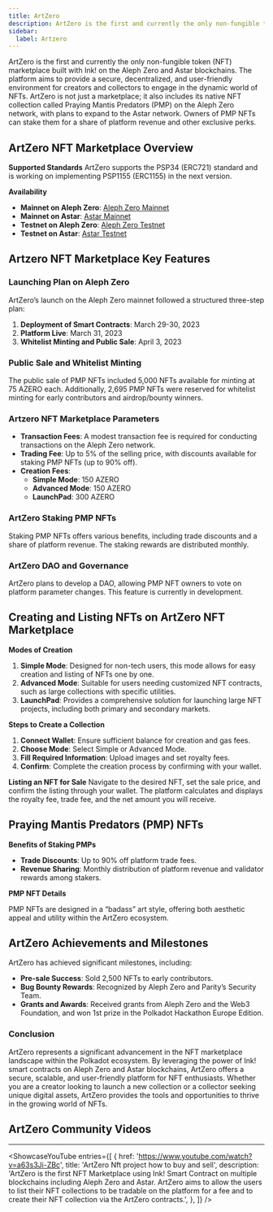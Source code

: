 ```yaml
---
title: ArtZero
description: ArtZero is the first and currently the only non-fungible token (NFT) marketplace built with Ink! on the Aleph Zero and Astar blockchains
sidebar:
  label: Artzero
---
```



ArtZero is the first and currently the only non-fungible token (NFT) marketplace built with Ink! on the Aleph Zero and Astar blockchains. The platform aims to provide a secure, decentralized, and user-friendly environment for creators and collectors to engage in the dynamic world of NFTs. ArtZero is not just a marketplace; it also includes its native NFT collection called Praying Mantis Predators (PMP) on the Aleph Zero network, with plans to expand to the Astar network. Owners of PMP NFTs can stake them for a share of platform revenue and other exclusive perks.

## ArtZero NFT Marketplace Overview
**Supported Standards**
ArtZero supports the PSP34 (ERC721) standard and is working on implementing PSP1155 (ERC1155) in the next version.

**Availability**
- **Mainnet on Aleph Zero**: [Aleph Zero Mainnet](https://a0.artzero.io/)
- **Mainnet on Astar**: [Astar Mainnet](https://astar.artzero.io/)
- **Testnet on Aleph Zero**: [Aleph Zero Testnet](https://a0-test.artzero.io/)
- **Testnet on Astar**: [Astar Testnet](https://shibuya.artzero.io/)

## Artzero NFT Marketplace Key Features

### Launching Plan on Aleph Zero
ArtZero’s launch on the Aleph Zero mainnet followed a structured three-step plan:
1. **Deployment of Smart Contracts**: March 29-30, 2023
2. **Platform Live**: March 31, 2023
3. **Whitelist Minting and Public Sale**: April 3, 2023

### Public Sale and Whitelist Minting
The public sale of PMP NFTs included 5,000 NFTs available for minting at 75 AZERO each. Additionally, 2,695 PMP NFTs were reserved for whitelist minting for early contributors and airdrop/bounty winners.

### Artzero NFT Marketplace Parameters
- **Transaction Fees**: A modest transaction fee is required for conducting transactions on the Aleph Zero network.
- **Trading Fee**: Up to 5% of the selling price, with discounts available for staking PMP NFTs (up to 90% off).
- **Creation Fees**: 
  - **Simple Mode**: 150 AZERO
  - **Advanced Mode**: 150 AZERO
  - **LaunchPad**: 300 AZERO

### ArtZero Staking PMP NFTs
Staking PMP NFTs offers various benefits, including trade discounts and a share of platform revenue. The staking rewards are distributed monthly.

### ArtZero DAO and Governance
ArtZero plans to develop a DAO, allowing PMP NFT owners to vote on platform parameter changes. This feature is currently in development.

## Creating and Listing NFTs on ArtZero NFT Marketplace
**Modes of Creation**
1. **Simple Mode**: Designed for non-tech users, this mode allows for easy creation and listing of NFTs one by one.
2. **Advanced Mode**: Suitable for users needing customized NFT contracts, such as large collections with specific utilities.
3. **LaunchPad**: Provides a comprehensive solution for launching large NFT projects, including both primary and secondary markets.

**Steps to Create a Collection**
1. **Connect Wallet**: Ensure sufficient balance for creation and gas fees.
2. **Choose Mode**: Select Simple or Advanced Mode.
3. **Fill Required Information**: Upload images and set royalty fees.
4. **Confirm**: Complete the creation process by confirming with your wallet.

**Listing an NFT for Sale**
Navigate to the desired NFT, set the sale price, and confirm the listing through your wallet. The platform calculates and displays the royalty fee, trade fee, and the net amount you will receive.

## Praying Mantis Predators (PMP) NFTs
**Benefits of Staking PMPs**

- **Trade Discounts**: Up to 90% off platform trade fees.
- **Revenue Sharing**: Monthly distribution of platform revenue and validator rewards among stakers.

**PMP NFT Details**

PMP NFTs are designed in a “badass” art style, offering both aesthetic appeal and utility within the ArtZero ecosystem.

## ArtZero Achievements and Milestones
ArtZero has achieved significant milestones, including:
- **Pre-sale Success**: Sold 2,500 NFTs to early contributors.
- **Bug Bounty Rewards**: Recognized by Aleph Zero and Parity’s Security Team.
- **Grants and Awards**: Received grants from Aleph Zero and the Web3 Foundation, and won 1st prize in the Polkadot Hackathon Europe Edition.

### Conclusion
ArtZero represents a significant advancement in the NFT marketplace landscape within the Polkadot ecosystem. By leveraging the power of Ink! smart contracts on Aleph Zero and Astar blockchains, ArtZero offers a secure, scalable, and user-friendly platform for NFT enthusiasts. Whether you are a creator looking to launch a new collection or a collector seeking unique digital assets, ArtZero provides the tools and opportunities to thrive in the growing world of NFTs.


## ArtZero Community Videos
------------
<ShowcaseYouTube
  entries={[
    {
        href: 'https://www.youtube.com/watch?v=a63s3Ji-ZBc',
      title: 'ArtZero Nft project how to buy and sell',
      description: 'ArtZero is the first NFT Marketplace using Ink! Smart Contract on multiple blockchains including Aleph Zero and Astar. ArtZero aims to allow the users to list their NFT collections to be tradable on the platform for a fee and to create their NFT collection via the ArtZero contracts.',
    },
  ]} />
